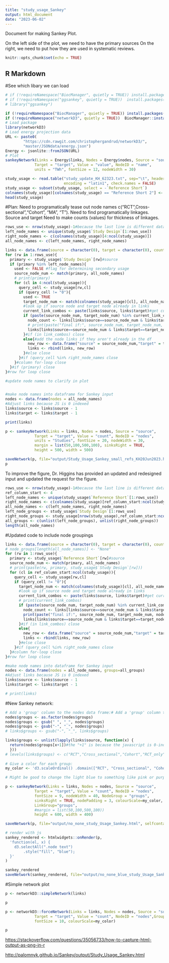 ```yaml
---
title: "study_usage_Sankey"
output: html_document
date: "2023-06-02"
---
```


Document for making Sankey Plot.

On the left side of the plot, we need to have the primary sources On the right, we need to put how they are used in systematic reviews.

```r
knitr::opts_chunk$set(echo = TRUE)
```

## R Markdown

#See which libary we can load

```r
# if (!requireNamespace("BiocManager", quietly = TRUE)) install.packages("BiocManager")
# if (!requireNamespace("ggsankey", quietly = TRUE))  install.packages("ggsankey")
# library("ggsankey")
```

```r
if (!requireNamespace("BiocManager", quietly = TRUE)) install.packages("BiocManager")
if (!requireNamespace("networkD3", quietly = TRUE))  BiocManager::install("networkD3")
# Load package
library(networkD3)
# Load energy projection data
URL <- paste0(
        "https://cdn.rawgit.com/christophergandrud/networkD3/",
        "master/JSONdata/energy.json")
Energy <- jsonlite::fromJSON(URL)
# Plot
sankeyNetwork(Links = Energy$links, Nodes = Energy$nodes, Source = "source",
             Target = "target", Value = "value", NodeID = "name",
             units = "TWh", fontSize = 12, nodeWidth = 30)
```

```r
study_usage <- read.table("study_update_KH_62323.txt", sep="\t", header = T,
                          encoding = "latin1", check.names = FALSE)
study_usage <- subset(study_usage, select = -`Reference Short`)
colnames(study_usage)[colnames(study_usage) == "Reference Short 2"] <- "Reference Short"
head(study_usage)
```

#Plan: Need to programatically tease out node names c("RCT",Cross-sectional","Cohort", "MA", "T"). Need to find programatically linkages. Source and target Need to make counts (values) for thickness of linkages.

```r
rows_use <- nrow(study_usage)-1#because the last line is different data
left_node_names <- unique(study_usage$`Study Design`[1:rows_use])
right_node_names <- c(colnames(study_usage)[4:ncol(study_usage)])
all_node_names <- c(left_node_names, right_node_names)

links <- data.frame(source = character(0), target = character(0), count = integer(0))
for (rw in 1:rows_use){
  primary <- study_usage$`Study Design`[rw]#source
  if (primary %in% left_node_names){
    used <- FALSE #flag for determining secondary usage
    source_node_num <- match(primary, all_node_names)
    # print(primary)
    for (cl in 4:ncol(study_usage)){
      query_cell <- study_usage[rw,cl]
      if (query_cell != "0"){
        used <- TRUE
        target_node_num <- match(colnames(study_usage)[cl], all_node_names)#match returns index
        #look up if source node and target node already in links
        current_link_combos <- paste(links$source, links$target)#get current combos
        if (paste(source_node_num, target_node_num) %in% current_link_combos){
          node_count <- links[links$source==source_node_num & links$target==target_node_num, "count"]
          # print(paste("final if:", source_node_num, target_node_num, node_count))
          links[links$source==source_node_num & links$target==target_node_num, "count"] <- node_count + 1
        }#if (in link_combos) close
        else{#add the node links if they aren't already in the df
          new_row <- data.frame("source" = source_node_num,"target" = target_node_num,"count" = 1)
          links <- rbind(links, new_row)
        }#else close
      }#if (query_cell %in% right_node_names close
    }#column for-loop close
  }#if (primary) close
}#row for loop close

#update node names to clarify in plot


#make node names into dataframe for Sankey input
nodes <- data.frame(nodes = all_node_names)
#Adjust links because JS is 0 indexed
links$source <- links$source - 1
links$target <- links$target - 1

print(links)
```

```r
p <- sankeyNetwork(Links = links, Nodes = nodes, Source = "source",
             Target = "target", Value = "count", NodeID = "nodes",
             units = "Studies", fontSize = 20, nodeWidth = 30, 
             margin = list(50,100,500,100), sinksRight = TRUE,
             height = 500, width = 500)

saveNetwork(p, file="output/Study_Usage_Sankey_small_refs_KH20Jun2023.html", selfcontained = TRUE)
p

```

To improve the figure, Dr. Higgins has provided an updated and redesigned input and updated the request for the figure.

```r
rows_use <- nrow(study_usage)-1#because the last line is different data
ref_column_start <- 4
left_node_names <- unique(study_usage$`Reference Short`[1:rows_use])
right_node_names <- c(colnames(study_usage)[ref_column_start:ncol(study_usage)])
all_node_names <- c(left_node_names, right_node_names)
left_node_groups <- study_usage$`Study Design`[1:rows_use]
right_node_groups <- study_usage[nrow(study_usage),ref_column_start:ncol(study_usage)]
all_groups <- c(unlist(left_node_groups), unlist(right_node_groups))
length(all_node_names)
```

#Updated code to include node groupings

```r
links <- data.frame(source = character(0), target = character(0), count = integer(0))
# node_groups[length(all_node_names)] <- "None"
for (rw in 1:rows_use){
  primary <- study_usage$`Reference Short`[rw]#source
  source_node_num <- match(primary, all_node_names)
  # print(paste(rw, primary, study_usage$`Study Design`[rw]))
  for (cl in ref_column_start:ncol(study_usage)){
    query_cell <- study_usage[rw,cl]
    if (query_cell != "0"){
      target_node_num <- match(colnames(study_usage)[cl], all_node_names)#match returns index of matching var
      #look up if source node and target node already in links
      current_link_combos <- paste(links$source, links$target)#get current combos
      # print(current_link_combos)
      if (paste(source_node_num, target_node_num) %in% current_link_combos){
        node_count <- links[links$source==source_node_num & links$target==target_node_num, "count"]
        print(paste("final if:", source_node_num, target_node_num, node_count))
        links[links$source==source_node_num & links$target==target_node_num, "count"] <- node_count + 1
      }#if (in link_combos) close
      else{
        new_row <- data.frame("source" = source_node_num,"target" = target_node_num,"count" = 1)
        links <- rbind(links, new_row)
      }#else close
    }#if (query_cell %in% right_node_names close
  }#column for-loop close
}#row for loop close

#make node names into dataframe for Sankey input
nodes <- data.frame(nodes = all_node_names, groups=all_groups)
#Adjust links because JS is 0 indexed
links$source <- links$source - 1
links$target <- links$target - 1

# print(links)
```

#New Sankey network:

```r

# Add a 'group' column to the nodes data frame:# Add a 'group' column to the nodes data frame:
nodes$groups <- as.factor(nodes$groups)
nodes$groups <- gsub(" ", "_", nodes$groups)
nodes$groups <- gsub("-", "_", nodes$groups)
# links$groups <- gsub("-", "_", links$groups)

links$groups <- unlist(lapply(links$source, function(x) {
  return(nodes$groups[x+1])#the "+1" is because the javascript is 0-indexed
  }))
# levels(links$groups) <- c("RCT","Cross_sectional","Cohort","RCT_only","Cohort_only","RCT_and_Cohort")
 
# Give a color for each group:
my_color <- 'd3.scaleOrdinal() .domain(["RCT", "Cross_sectional", "Cohort", "RCT_only", "Cohort_only", "RCT_and_Cohort"]) .range(["#6194C1", "grey", "#F38C3E", "#6194C1", "#F38C3E", " #AA9080"])'

# Might be good to change the light blue to something like pink or purple (not blue, orange, red, yellow, or green since those colors have different meanings in different sections of the manuscript).

p <- sankeyNetwork(Links = links, Nodes = nodes, Source = "source",
             Target = "target", Value = "count", NodeID = "nodes",
             fontSize = 9, nodeWidth = 40, NodeGroup = "groups",
             sinksRight = TRUE, nodePadding = 3, colourScale=my_color,
             LinkGroup="groups",
             #margin = list(50,100,500,100))
             height = 600, width = 400)

saveNetwork(p, file="output/no_none_study_Usage_Sankey.html", selfcontained = TRUE)

# render with js
sankey_rendered <- htmlwidgets::onRender(p,
  'function(el, x) {
    d3.selectAll(".node text")
        .style("fill", "blue");
  }'
)

sankey_rendered
saveNetwork(sankey_rendered, file="output/no_none_blue_study_Usage_Sankey.html",selfcontained = TRUE)

```

#Simple network plot

```r
p <- networkD3::simpleNetwork(links)

p
```

```r
p <- networkD3::forceNetwork(Links = links, Nodes = nodes, Source = "source",
             Target = "target", Value = "count", NodeID = "nodes",Group = "groups",
             fontSize = 10, colourScale=my_color)

p
```

<https://stackoverflow.com/questions/35056733/how-to-capture-html-output-as-png-in-r>

<http://palomnyk.github.io/Sankey/output/Study_Usage_Sankey.html>
